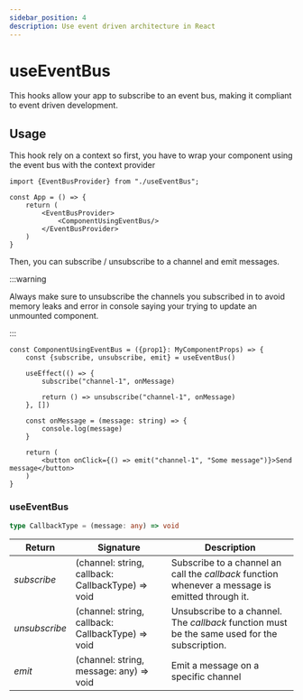 ```yaml
---
sidebar_position: 4
description: Use event driven architecture in React 
---
```


# useEventBus

This hooks allow your app to subscribe to an event bus, making it compliant to event driven development.

## Usage

This hook rely on a context so first, you have to wrap your component using the event bus with the context provider

```tsx
import {EventBusProvider} from "./useEventBus";

const App = () => {
    return (
        <EventBusProvider>
            <ComponentUsingEventBus/>
        </EventBusProvider>
    )
}
```

Then, you can subscribe / unsubscribe to a channel and emit messages.

:::warning

Always make sure to unsubscribe the channels you subscribed in to avoid memory leaks and error in console saying
your trying to update an unmounted component.

:::

```tsx
const ComponentUsingEventBus = ({prop1}: MyComponentProps) => {
    const {subscribe, unsubscribe, emit} = useEventBus()

    useEffect(() => {
        subscribe("channel-1", onMessage)

        return () => unsubscribe("channel-1", onMessage)
    }, [])

    const onMessage = (message: string) => {
        console.log(message)
    }

    return (
        <button onClick={() => emit("channel-1", "Some message")}>Send message</button>
    )
}
```

### useEventBus

```typescript
type CallbackType = (message: any) => void
```

| Return        | Signature                                         | Description                                                                                      |
|---------------|---------------------------------------------------|--------------------------------------------------------------------------------------------------|
| *subscribe*   | (channel: string, callback: CallbackType) => void | Subscribe to a channel an call the _callback_ function whenever a message is emitted through it. |
| *unsubscribe* | (channel: string, callback: CallbackType) => void | Unsubscribe to a channel. The _callback_ function must be the same used for the subscription.    |
| *emit*        | (channel: string, message: any) => void           | Emit a message on a specific channel                                                             |                                                             
